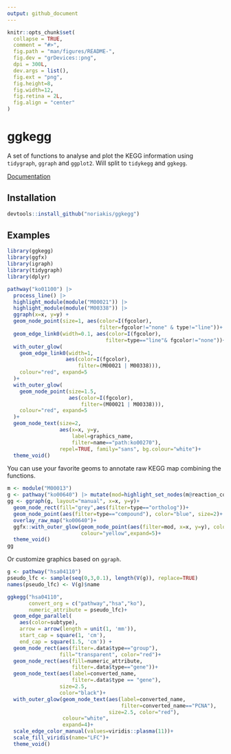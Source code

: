 ```yaml
---
output: github_document
---
```


<!-- README.md is generated from README.Rmd. Please edit that file -->

```r
knitr::opts_chunk$set(
  collapse = TRUE,
  comment = "#>",
  fig.path = "man/figures/README-",
  fig.dev = "grDevices::png",
  dpi = 300L,
  dev.args = list(),
  fig.ext = "png",
  fig.height=8,
  fig.width=12,
  fig.retina = 2L,
  fig.align = "center"
)
```

# ggkegg

A set of functions to analyse and plot the KEGG information using `tidygraph`, `ggraph` and `ggplot2`. Will split to `tidykegg` and `ggkegg`.

[Documentation](https://noriakis.github.io/software/ggkegg)

## Installation

```r
devtools::install_github("noriakis/ggkegg")
```

## Examples

```r
library(ggkegg)
library(ggfx)
library(igraph)
library(tidygraph)
library(dplyr)

pathway("ko01100") |>
  process_line() |>
  highlight_module(module("M00021")) |>
  highlight_module(module("M00338")) |>
  ggraph(x=x, y=y) +
  geom_node_point(size=1, aes(color=I(fgcolor),
                              filter=fgcolor!="none" & type!="line"))+
  geom_edge_link0(width=0.1, aes(color=I(fgcolor),
                                filter=type=="line"& fgcolor!="none"))+
  with_outer_glow(
    geom_edge_link0(width=1,
                   aes(color=I(fgcolor),
                       filter=(M00021 | M00338))),
    colour="red", expand=5
  )+
  with_outer_glow(
    geom_node_point(size=1.5,
                    aes(color=I(fgcolor),
                        filter=(M00021 | M00338))),
    colour="red", expand=5
  )+
  geom_node_text(size=2,
                 aes(x=x, y=y,
                     label=graphics_name,
                     filter=name=="path:ko00270"),
                 repel=TRUE, family="sans", bg.colour="white")+
  theme_void()
```

You can use your favorite geoms to annotate raw KEGG map combining the functions.

```r
m <- module("M00013")
g <- pathway("ko00640") |> mutate(mod=highlight_set_nodes(m@reaction_components,how="all"))
gg <- ggraph(g, layout="manual", x=x, y=y)+
  geom_node_rect(fill="grey",aes(filter=type=="ortholog"))+
  geom_node_point(aes(filter=type=="compound"), color="blue", size=2)+
  overlay_raw_map("ko00640")+
  ggfx::with_outer_glow(geom_node_point(aes(filter=mod, x=x, y=y), color="red",size=2),
                        colour="yellow",expand=5)+
  theme_void()
gg
```

Or customize graphics based on `ggraph`.

```r
g <- pathway("hsa04110")
pseudo_lfc <- sample(seq(0,3,0.1), length(V(g)), replace=TRUE)
names(pseudo_lfc) <- V(g)$name

ggkegg("hsa04110",
       convert_org = c("pathway","hsa","ko"),
       numeric_attribute = pseudo_lfc)+
  geom_edge_parallel(
    aes(color=subtype),
    arrow = arrow(length = unit(1, 'mm')), 
    start_cap = square(1, 'cm'),
    end_cap = square(1.5, 'cm')) + 
  geom_node_rect(aes(filter=.data$type=="group"),
                 fill="transparent", color="red")+
  geom_node_rect(aes(fill=numeric_attribute,
                     filter=.data$type=="gene"))+
  geom_node_text(aes(label=converted_name,
                     filter=.data$type == "gene"),
                 size=2.5,
                 color="black")+
  with_outer_glow(geom_node_text(aes(label=converted_name,
                                     filter=converted_name=="PCNA"),
                                 size=2.5, color="red"),
                  colour="white",
                  expand=4)+
  scale_edge_color_manual(values=viridis::plasma(11))+
  scale_fill_viridis(name="LFC")+
  theme_void()
```
